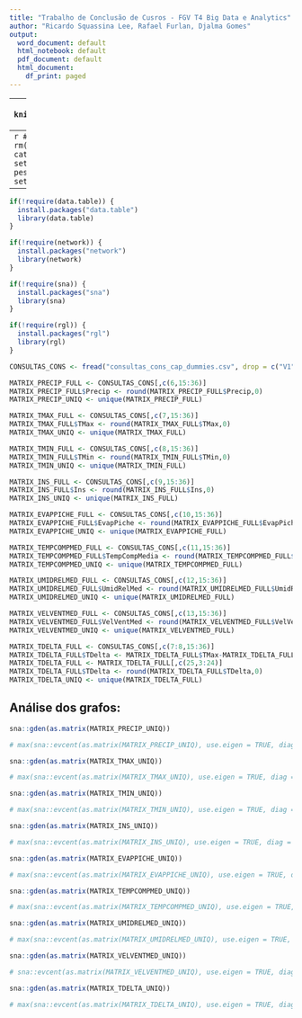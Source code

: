 ```yaml
---
title: "Trabalho de Conclusão de Cusros - FGV T4 Big Data e Analytics"
author: "Ricardo Squassina Lee, Rafael Furlan, Djalma Gomes"
output:
  word_document: default
  html_notebook: default
  pdf_document: default
  html_document:
    df_print: paged
---
```


---
```r
knitr::opts_chunk$set(echo = TRUE)
```


---
```r
#Iniciando o ambiente
rm(list = ls())
cat("\014") 
# setwd("~/Tresors/zz-pessoal/FGV/git/TCC")
setwd("./")
```

---
```r
if(!require(data.table)) {
  install.packages("data.table")
  library(data.table)
}

if(!require(network)) {
  install.packages("network")
  library(network)
}

if(!require(sna)) {
  install.packages("sna")
  library(sna)
}

if(!require(rgl)) {
  install.packages("rgl")
  library(rgl)
}

```

```r
CONSULTAS_CONS <- fread("consultas_cons_cap_dummies.csv", drop = c("V1"))
```

```r

MATRIX_PRECIP_FULL <- CONSULTAS_CONS[,c(6,15:36)]
MATRIX_PRECIP_FULL$Precip <- round(MATRIX_PRECIP_FULL$Precip,0)
MATRIX_PRECIP_UNIQ <- unique(MATRIX_PRECIP_FULL)

MATRIX_TMAX_FULL <- CONSULTAS_CONS[,c(7,15:36)]
MATRIX_TMAX_FULL$TMax <- round(MATRIX_TMAX_FULL$TMax,0)
MATRIX_TMAX_UNIQ <- unique(MATRIX_TMAX_FULL)

MATRIX_TMIN_FULL <- CONSULTAS_CONS[,c(8,15:36)]
MATRIX_TMIN_FULL$TMin <- round(MATRIX_TMIN_FULL$TMin,0)
MATRIX_TMIN_UNIQ <- unique(MATRIX_TMIN_FULL)

MATRIX_INS_FULL <- CONSULTAS_CONS[,c(9,15:36)]
MATRIX_INS_FULL$Ins <- round(MATRIX_INS_FULL$Ins,0)
MATRIX_INS_UNIQ <- unique(MATRIX_INS_FULL)

MATRIX_EVAPPICHE_FULL <- CONSULTAS_CONS[,c(10,15:36)]
MATRIX_EVAPPICHE_FULL$EvapPiche <- round(MATRIX_EVAPPICHE_FULL$EvapPiche,0)
MATRIX_EVAPPICHE_UNIQ <- unique(MATRIX_EVAPPICHE_FULL)

MATRIX_TEMPCOMPMED_FULL <- CONSULTAS_CONS[,c(11,15:36)]
MATRIX_TEMPCOMPMED_FULL$TempCompMedia <- round(MATRIX_TEMPCOMPMED_FULL$TempCompMedia,0)
MATRIX_TEMPCOMPMED_UNIQ <- unique(MATRIX_TEMPCOMPMED_FULL)

MATRIX_UMIDRELMED_FULL <- CONSULTAS_CONS[,c(12,15:36)]
MATRIX_UMIDRELMED_FULL$UmidRelMed <- round(MATRIX_UMIDRELMED_FULL$UmidRelMed,0)
MATRIX_UMIDRELMED_UNIQ <- unique(MATRIX_UMIDRELMED_FULL)

MATRIX_VELVENTMED_FULL <- CONSULTAS_CONS[,c(13,15:36)]
MATRIX_VELVENTMED_FULL$VelVentMed <- round(MATRIX_VELVENTMED_FULL$VelVentMed,0)
MATRIX_VELVENTMED_UNIQ <- unique(MATRIX_VELVENTMED_FULL)

MATRIX_TDELTA_FULL <- CONSULTAS_CONS[,c(7:8,15:36)]
MATRIX_TDELTA_FULL$TDelta <- MATRIX_TDELTA_FULL$TMax-MATRIX_TDELTA_FULL$TMin
MATRIX_TDELTA_FULL <- MATRIX_TDELTA_FULL[,c(25,3:24)]
MATRIX_TDELTA_FULL$TDelta <- round(MATRIX_TDELTA_FULL$TDelta,0)
MATRIX_TDELTA_UNIQ <- unique(MATRIX_TDELTA_FULL)


```


## Análise dos grafos:

```r

sna::gden(as.matrix(MATRIX_PRECIP_UNIQ))

# max(sna::evcent(as.matrix(MATRIX_PRECIP_UNIQ), use.eigen = TRUE, diag = TRUE))

```

```r

sna::gden(as.matrix(MATRIX_TMAX_UNIQ))

# max(sna::evcent(as.matrix(MATRIX_TMAX_UNIQ), use.eigen = TRUE, diag = TRUE))

```

```r

sna::gden(as.matrix(MATRIX_TMIN_UNIQ))

# max(sna::evcent(as.matrix(MATRIX_TMIN_UNIQ), use.eigen = TRUE, diag = TRUE))

```

```r

sna::gden(as.matrix(MATRIX_INS_UNIQ))

# max(sna::evcent(as.matrix(MATRIX_INS_UNIQ), use.eigen = TRUE, diag = TRUE))

```

```r

sna::gden(as.matrix(MATRIX_EVAPPICHE_UNIQ))

# max(sna::evcent(as.matrix(MATRIX_EVAPPICHE_UNIQ), use.eigen = TRUE, diag = TRUE))

```

```r

sna::gden(as.matrix(MATRIX_TEMPCOMPMED_UNIQ))

# max(sna::evcent(as.matrix(MATRIX_TEMPCOMPMED_UNIQ), use.eigen = TRUE, diag = TRUE))

```

```r

sna::gden(as.matrix(MATRIX_UMIDRELMED_UNIQ))

# max(sna::evcent(as.matrix(MATRIX_UMIDRELMED_UNIQ), use.eigen = TRUE, diag = TRUE))

```

```r

sna::gden(as.matrix(MATRIX_VELVENTMED_UNIQ))

# sna::evcent(as.matrix(MATRIX_VELVENTMED_UNIQ), use.eigen = TRUE, diag = TRUE)

```

```r

sna::gden(as.matrix(MATRIX_TDELTA_UNIQ))

# max(sna::evcent(as.matrix(MATRIX_TDELTA_UNIQ), use.eigen = TRUE, diag = TRUE))

```
